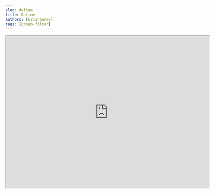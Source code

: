 ```yaml
---
slug: define
title: Define
authors: [krishaamer]
tags: [green-filter]
---
```


<iframe width="640" height="480" src="https://framer.com/embed/HappyGreen-s--b6BsD3AvB9LOehpEFVAu/DGVOYRTex?highlights=0" allowFullScreen />


Define every word in the title: "The Journey from Consumer to Investor: Designing a Financial AI Companion for Young Adults to Help with Sustainable Shopping, Savings, and Investing"

- Journey - behavioural change takes time
- Consumer, purchase goods without thinking about the effect
- Investor, thinking about the return
- Design, decisions
- Financial, dealing with money
- AI Companion, automated sidekick
- Young Adults, 18-40
- Help, be of assistance
- Sustainable Shopping
- Savings, in this context I mean Sustainable Savings, that is reducing one's environmental footprint
- Investing, activity of thinking longer-term
